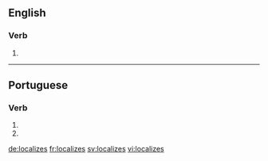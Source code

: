 ==English==

===Verb===
{{head|en}}

# {{en-third-person singular of|localize}}

----

==Portuguese==

===Verb===
{{head|pt|verb form}}

# {{conjugation of|localizar||2|s|present|subjunctive|lang=pt}}
# {{conjugation of|localizar||2|s|negative|imperative|lang=pt}}

[[de:localizes]]
[[fr:localizes]]
[[sv:localizes]]
[[vi:localizes]]